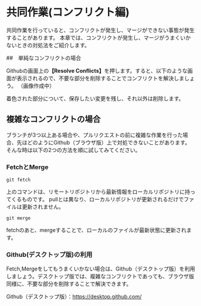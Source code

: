 #  共同作業(コンフリクト編)

共同作業を行っていると、コンフリクトが発生し、マージができない事態が発生することがあります。
本章では、コンフリクトが発生し、マージがうまくいかないときの対処法をご紹介します。

##　単純なコンフリクトの場合

Githubの画面上の<b>【Resolve Conflicts】</b>を押します。すると、以下のような画面が表示されるので、不要な部分を削除することでコンフリクトを解決しましょう。
（画像作成中）

着色された部分について、保存したい変更を残し、それ以外は削除します。


## 複雑なコンフリクトの場合

ブランチが3つ以上ある場合や、プルリクエストの前に複雑な作業を行った場合、先ほどのようにGithub（ブラウザ版）上で対処できないことがあります。
そんな時は以下の2つの方法を順に試してみてください。

### FetchとMerge

```
git fetch
```
上のコマンドは、リモートリポジトリから最新情報をローカルリポジトリに持ってくるものです。
pullとは異なり、ローカルリポジトリが更新されるだけでファイルは更新されません。

```
git merge
```
fetchのあと、mergeすることで、ローカルのファイルが最新状態に更新されます。

### Github(デスクトップ版)の利用

Fetch,Mergeをしてもうまくいかない場合は、Github（デスクトップ版）を利用しましょう。デスクトップ版では、複雑なコンフリクトであっても、ブラウザ版同様に、不要な部分を削除することで解決できます。  

Github（デスクトップ版）：<https://desktop.github.com/>
